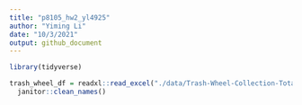 ```yaml
---
title: "p8105_hw2_yl4925"
author: "Yiming Li"
date: "10/3/2021"
output: github_document
---
```


```r
library(tidyverse)
```

```r
trash_wheel_df = readxl::read_excel("./data/Trash-Wheel-Collection-Totals-8-6-19") %>% 
  janitor::clean_names()
```

